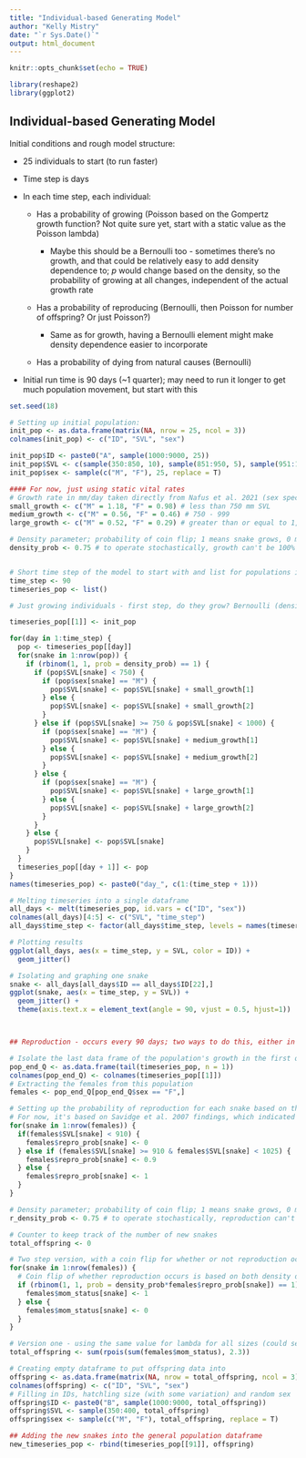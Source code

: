 ```yaml
---
title: "Individual-based Generating Model"
author: "Kelly Mistry"
date: "`r Sys.Date()`"
output: html_document
---
```


```r
knitr::opts_chunk$set(echo = TRUE)

library(reshape2)
library(ggplot2)
```

## Individual-based Generating Model

Initial conditions and rough model structure:

-   25 individuals to start (to run faster)

-   Time step is days

-   In each time step, each individual:

    -   Has a probability of growing (Poisson based on the Gompertz growth function? Not quite sure yet, start with a static value as the Poisson lambda)

        -   Maybe this should be a Bernoulli too - sometimes there's no growth, and that could be relatively easy to add density dependence to; $p$ would change based on the density, so the probability of growing at all changes, independent of the actual growth rate

    -   Has a probability of reproducing (Bernoulli, then Poisson for number of offspring? Or just Poisson?)

        -   Same as for growth, having a Bernoulli element might make density dependence easier to incorporate

    -   Has a probability of dying from natural causes (Bernoulli)

-   Initial run time is 90 days (\~1 quarter); may need to run it longer to get much population movement, but start with this

```r

set.seed(18)

# Setting up initial population:
init_pop <- as.data.frame(matrix(NA, nrow = 25, ncol = 3))
colnames(init_pop) <- c("ID", "SVL", "sex")

init_pop$ID <- paste0("A", sample(1000:9000, 25))
init_pop$SVL <- c(sample(350:850, 10), sample(851:950, 5), sample(951:1150, 5), sample(1151:1600, 5)) # initial size dist is 40% small, and 20% medium, large and x-large
init_pop$sex <- sample(c("M", "F"), 25, replace = T)

#### For now, just using static vital rates
# Growth rate in mm/day taken directly from Nafus et al. 2021 (sex specific)
small_growth <- c("M" = 1.18, "F" = 0.98) # less than 750 mm SVL
medium_growth <- c("M" = 0.56, "F" = 0.46) # 750 - 999
large_growth <- c("M" = 0.52, "F" = 0.29) # greater than or equal to 1,000

# Density parameter; probability of coin flip; 1 means snake grows, 0 means it doesn't
density_prob <- 0.75 # to operate stochastically, growth can't be 100% guaranteed


# Short time step of the model to start with and list for populations in each time step (1 quarter)
time_step <- 90
timeseries_pop <- list()

# Just growing individuals - first step, do they grow? Bernoulli (density dependent - start with no density dependence, so yes they grow), then if yes, how much do they grow? Normal or Gamma, maybe? Oh, don't want growth to be negative, so not normal - maybe gamma would work

timeseries_pop[[1]] <- init_pop

for(day in 1:time_step) {
  pop <- timeseries_pop[[day]]
  for(snake in 1:nrow(pop)) {
    if (rbinom(1, 1, prob = density_prob) == 1) {
      if (pop$SVL[snake] < 750) {
        if (pop$sex[snake] == "M") {
          pop$SVL[snake] <- pop$SVL[snake] + small_growth[1]
        } else {
          pop$SVL[snake] <- pop$SVL[snake] + small_growth[2]
        }
      } else if (pop$SVL[snake] >= 750 & pop$SVL[snake] < 1000) {
        if (pop$sex[snake] == "M") {
          pop$SVL[snake] <- pop$SVL[snake] + medium_growth[1]
        } else {
          pop$SVL[snake] <- pop$SVL[snake] + medium_growth[2]
        }
      } else {
        if (pop$sex[snake] == "M") {
          pop$SVL[snake] <- pop$SVL[snake] + large_growth[1]
        } else {
          pop$SVL[snake] <- pop$SVL[snake] + large_growth[2]
        }
      }
    } else {
      pop$SVL[snake] <- pop$SVL[snake]
    }
  }
  timeseries_pop[[day + 1]] <- pop
}     
names(timeseries_pop) <- paste0("day_", c(1:(time_step + 1)))

# Melting timeseries into a single dataframe
all_days <- melt(timeseries_pop, id.vars = c("ID", "sex"))
colnames(all_days)[4:5] <- c("SVL", "time_step")
all_days$time_step <- factor(all_days$time_step, levels = names(timeseries_pop))

# Plotting results
ggplot(all_days, aes(x = time_step, y = SVL, color = ID)) +
  geom_jitter()

# Isolating and graphing one snake
snake <- all_days[all_days$ID == all_days$ID[22],]
ggplot(snake, aes(x = time_step, y = SVL)) +
  geom_jitter() +
  theme(axis.text.x = element_text(angle = 90, vjust = 0.5, hjust=1))



## Reproduction - occurs every 90 days; two ways to do this, either in one step or two. In the two step version, the first step is do they reproduce? Then, if they do, the number of offspring comes from a Poisson distribution. Same as with growth, this might make density dependence easier to incorporate by doing this in the first step. Alternatively, this could be done in a single step, with a draw from a Poisson

# Isolate the last data frame of the population's growth in the first quarter 
pop_end_Q <- as.data.frame(tail(timeseries_pop, n = 1))
colnames(pop_end_Q) <- colnames(timeseries_pop[[1]])
# Extracting the females from this population
females <- pop_end_Q[pop_end_Q$sex == "F",]

# Setting up the probability of reproduction for each snake based on their size
# For now, it's based on Savidge et al. 2007 findings, which indicated that 90% of female snakes reached sexual maturity between 910 and 1,025 SVL
for(snake in 1:nrow(females)) {
  if(females$SVL[snake] < 910) {
    females$repro_prob[snake] <- 0
  } else if (females$SVL[snake] >= 910 & females$SVL[snake] < 1025) {
    females$repro_prob[snake] <- 0.9
  } else {
    females$repro_prob[snake] <- 1
  }
}

# Density parameter; probability of coin flip; 1 means snake grows, 0 means it doesn't
r_density_prob <- 0.75 # to operate stochastically, reproduction can't be 100% guaranteed

# Counter to keep track of the number of new snakes
total_offspring <- 0

# Two step version, with a coin flip for whether or not reproduction occurs
for(snake in 1:nrow(females)) {
  # Coin flip of whether reproduction occurs is based on both density dependence and the probablity that the individual snake will be able to reproduce based on it's size
  if (rbinom(1, 1, prob = density_prob*females$repro_prob[snake]) == 1) {
    females$mom_status[snake] <- 1
  } else {
    females$mom_status[snake] <- 0
  }
}

# Version one - using the same value for lambda for all sizes (could separate this out into size buckets, or maybe even could make it continuous based on Nafus data)
total_offspring <- sum(rpois(sum(females$mom_status), 2.3))

# Creating empty dataframe to put offspring data into
offspring <- as.data.frame(matrix(NA, nrow = total_offspring, ncol = 3))
colnames(offspring) <- c("ID", "SVL", "sex")
# Filling in IDs, hatchling size (with some variation) and random sex
offspring$ID <- paste0("B", sample(1000:9000, total_offspring))
offspring$SVL <- sample(350:400, total_offspring)
offspring$sex <- sample(c("M", "F"), total_offspring, replace = T)

## Adding the new snakes into the general population dataframe
new_timeseries_pop <- rbind(timeseries_pop[[91]], offspring)



```
